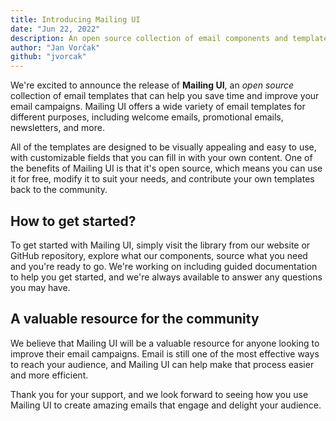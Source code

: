 ```yaml
---
title: Introducing Mailing UI
date: "Jun 22, 2022"
description: An open source collection of email components and templates
author: "Jan Vorčak"
github: "jvorcak"
---
```


We're excited to announce the release of **Mailing UI**, an _open source_ collection of email templates that can help you save time and improve your email campaigns. Mailing UI offers a wide variety of email templates for different purposes, including welcome emails, promotional emails, newsletters, and more.

All of the templates are designed to be visually appealing and easy to use, with customizable fields that you can fill in with your own content. One of the benefits of Mailing UI is that it's open source, which means you can use it for free, modify it to suit your needs, and contribute your own templates back to the community.

## How to get started?

To get started with Mailing UI, simply visit the library from our website or GitHub repository, explore what our components, source what you need and you're ready to go. We're working on including guided documentation to help you get started, and we're always available to answer any questions you may have.

## A valuable resource for the community

We believe that Mailing UI will be a valuable resource for anyone looking to improve their email campaigns. Email is still one of the most effective ways to reach your audience, and Mailing UI can help make that process easier and more efficient.

Thank you for your support, and we look forward to seeing how you use Mailing UI to create amazing emails that engage and delight your audience.
